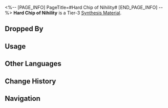 <%-- [PAGE_INFO]
PageTitle=#Hard Chip of Nihility#
[END_PAGE_INFO] --%>
{{Item Infobox
|id          = 182005
|image       = Item Hard Chip of Nihility.png{{subst:void|<!--$UPLOAD:<<SpriteOutput/ItemFigures/182005.png>-<Item Hard Chip of Nihility.png>-<Item Icons>>-->}}
|type        = Synthesis Material
|invCategory = Other Materials
|rarity      = 3
|effect      = 
|description = Tier 3 Synthesis Material
|source1     = [[Rivet Town: Imaginary Weavers or other enemies]]
}}
{{Description|A chip made of iron that seems to possess the power of Nihility.<br />It may have been a coin that people use to buy things.<br />But apparently, as the engravings on it fade away, its value went with them.<br /><br />''"I don't know what I'm writing between these quotation marks. What's the point of this item description? My life is meaningless, so is this piece of flavor text."''}}
'''Hard Chip of Nihility''' is a Tier-3 [[Synthesis Material]].

==Dropped By==
{{Dropped By}}

==Usage==
{{Craft Usage}}

==Other Languages==
{{Other Languages
|en   = Hard Chip of Nihility
|zhs  = 虚无硬片
|zht  = 虛無硬片
|ja   = 虚無の金属片
|ko   = 공허의 파편
|es   = Esquirla dura de la Nihilidad
|fr   = Fragment dur de la Nihilité
|ru   = Твёрдый кусочек Небытия
|th   = Hard Chip of Nihility
|vi   = Mảnh Hư Vô
|de   = Harter Chip der Nichtigkeit
|id   = Hard Chip of Nihility
|pt   = Lasca Dura de Inexistência
}}

==Change History==
{{Change History|1.0}}

==Navigation==
{{Synthesis Material Navbox}}